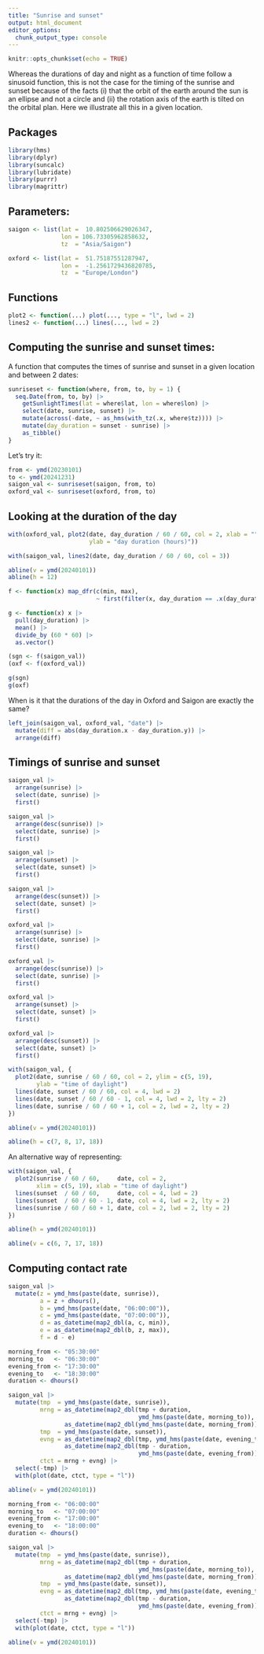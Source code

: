 ```yaml
---
title: "Sunrise and sunset"
output: html_document
editor_options: 
  chunk_output_type: console
---
```


```r
knitr::opts_chunk$set(echo = TRUE)
```

Whereas the durations of day and night as a function of time follow a sinusoid
function, this is not the case for the timing of the sunrise and sunset because
of the facts (i) that the orbit of the earth around the sun is an ellipse and
not a circle and (ii) the rotation axis of the earth is tilted on the orbital
plan. Here we illustrate all this in a given location.

## Packages

```r
library(hms)
library(dplyr)
library(suncalc)
library(lubridate)
library(purrr)
library(magrittr)
```

## Parameters:

```r
saigon <- list(lat =  10.802506629026347,
               lon = 106.73305962858632,
               tz  = "Asia/Saigon")

oxford <- list(lat =  51.75187551287947,
               lon =  -1.2561729436820785,
               tz  = "Europe/London")
```

## Functions

```r
plot2 <- function(...) plot(..., type = "l", lwd = 2)
lines2 <- function(...) lines(..., lwd = 2)
```


## Computing the sunrise and sunset times:

A function that computes the times of sunrise and sunset in a given location and
between 2 dates:

```r
sunriseset <- function(where, from, to, by = 1) {
  seq.Date(from, to, by) |> 
    getSunlightTimes(lat = where$lat, lon = where$lon) |>
    select(date, sunrise, sunset) |> 
    mutate(across(-date, ~ as_hms(with_tz(.x, where$tz)))) |> 
    mutate(day_duration = sunset - sunrise) |> 
    as_tibble()
}
```

Let's try it:

```r
from <- ymd(20230101)
to <- ymd(20241231)
saigon_val <- sunriseset(saigon, from, to)
oxford_val <- sunriseset(oxford, from, to)
```

## Looking at the duration of the day

```r
with(oxford_val, plot2(date, day_duration / 60 / 60, col = 2, xlab = "",
                       ylab = "day duration (hours)"))

with(saigon_val, lines2(date, day_duration / 60 / 60, col = 3))

abline(v = ymd(20240101))
abline(h = 12)
```


```r
f <- function(x) map_dfr(c(min, max),
                         ~ first(filter(x, day_duration == .x(day_duration))))

g <- function(x) x |>
  pull(day_duration) |>
  mean() |> 
  divide_by (60 * 60) |> 
  as.vector()

(sgn <- f(saigon_val))
(oxf <- f(oxford_val))

g(sgn)
g(oxf)
```

When is it that the durations of the day in Oxford and Saigon are exactly the
same?

```r
left_join(saigon_val, oxford_val, "date") |> 
  mutate(diff = abs(day_duration.x - day_duration.y)) |> 
  arrange(diff)
```

## Timings of sunrise and sunset

```r
saigon_val |>
  arrange(sunrise) |> 
  select(date, sunrise) |> 
  first()

saigon_val |>
  arrange(desc(sunrise)) |> 
  select(date, sunrise) |> 
  first()

saigon_val |>
  arrange(sunset) |> 
  select(date, sunset) |> 
  first()

saigon_val |>
  arrange(desc(sunset)) |> 
  select(date, sunset) |> 
  first()

oxford_val |>
  arrange(sunrise) |> 
  select(date, sunrise) |> 
  first()

oxford_val |>
  arrange(desc(sunrise)) |> 
  select(date, sunrise) |> 
  first()

oxford_val |>
  arrange(sunset) |> 
  select(date, sunset) |> 
  first()

oxford_val |>
  arrange(desc(sunset)) |> 
  select(date, sunset) |> 
  first()
```

```r
with(saigon_val, {
  plot2(date, sunrise / 60 / 60, col = 2, ylim = c(5, 19),
        ylab = "time of daylight")
  lines(date, sunset / 60 / 60, col = 4, lwd = 2)
  lines(date, sunset / 60 / 60 - 1, col = 4, lwd = 2, lty = 2)
  lines(date, sunrise / 60 / 60 + 1, col = 2, lwd = 2, lty = 2)
})

abline(v = ymd(20240101))

abline(h = c(7, 8, 17, 18))
```

An alternative way of representing:

```r
with(saigon_val, {
  plot2(sunrise / 60 / 60,     date, col = 2,
        xlim = c(5, 19), xlab = "time of daylight")
  lines(sunset  / 60 / 60,     date, col = 4, lwd = 2)
  lines(sunset  / 60 / 60 - 1, date, col = 4, lwd = 2, lty = 2)
  lines(sunrise / 60 / 60 + 1, date, col = 2, lwd = 2, lty = 2)
})

abline(h = ymd(20240101))

abline(v = c(6, 7, 17, 18))
```

## Computing contact rate

```r
saigon_val |> 
  mutate(z = ymd_hms(paste(date, sunrise)),
         a = z + dhours(),
         b = ymd_hms(paste(date, "06:00:00")),
         c = ymd_hms(paste(date, "07:00:00")),
         d = as_datetime(map2_dbl(a, c, min)),
         e = as_datetime(map2_dbl(b, z, max)),
         f = d - e)
```


```r
morning_from <- "05:30:00"
morning_to   <- "06:30:00"
evening_from <- "17:30:00"
evening_to   <- "18:30:00"
duration <- dhours()

saigon_val |> 
  mutate(tmp  = ymd_hms(paste(date, sunrise)),
         mrng = as_datetime(map2_dbl(tmp + duration,
                                     ymd_hms(paste(date, morning_to)), min)) -
                as_datetime(map2_dbl(ymd_hms(paste(date, morning_from)), tmp, max)),
         tmp  = ymd_hms(paste(date, sunset)),
         evng = as_datetime(map2_dbl(tmp, ymd_hms(paste(date, evening_to)), min)) -
                as_datetime(map2_dbl(tmp - duration,
                                     ymd_hms(paste(date, evening_from)), max)),
         ctct = mrng + evng) |> 
  select(-tmp) |> 
  with(plot(date, ctct, type = "l"))

abline(v = ymd(20240101))
```

```r
morning_from <- "06:00:00"
morning_to   <- "07:00:00"
evening_from <- "17:00:00"
evening_to   <- "18:00:00"
duration <- dhours()

saigon_val |> 
  mutate(tmp  = ymd_hms(paste(date, sunrise)),
         mrng = as_datetime(map2_dbl(tmp + duration,
                                     ymd_hms(paste(date, morning_to)), min)) -
                as_datetime(map2_dbl(ymd_hms(paste(date, morning_from)), tmp, max)),
         tmp  = ymd_hms(paste(date, sunset)),
         evng = as_datetime(map2_dbl(tmp, ymd_hms(paste(date, evening_to)), min)) -
                as_datetime(map2_dbl(tmp - duration,
                                     ymd_hms(paste(date, evening_from)), max)),
         ctct = mrng + evng) |> 
  select(-tmp) |> 
  with(plot(date, ctct, type = "l"))

abline(v = ymd(20240101))
```


